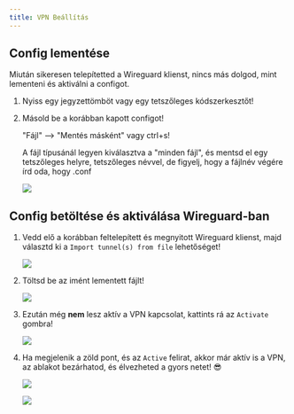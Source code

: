 ```yaml
---
title: VPN Beállítás
---
```



## Config lementése

Miután sikeresen telepítetted a Wireguard klienst, nincs más dolgod, mint lementeni és aktiválni a configot.

<Steps>

1. Nyiss egy jegyzettömböt vagy egy tetszőleges kódszerkesztőt!

2. Másold be a korábban kapott configot! 

	"Fájl" --> "Mentés másként" vagy ctrl+s!

	A fájl típusánál legyen kiválasztva a "minden fájl", és mentsd el egy tetszőleges helyre, tetszőleges névvel, de figyelj, hogy a fájlnév végére írd oda, hogy .conf

	![](../../../../assets/notepad.png)

</Steps>

## Config betöltése és aktiválása Wireguard-ban

<Steps>

1. Vedd elő a korábban feltelepített és megnyitott Wireguard klienst, majd választd ki a `Import tunnel(s) from file` lehetőséget!

	![](../../../../assets/wg1.png)

2. Töltsd be az imént lementett fájlt!

	![](../../../../assets/wg-import.png)

3. Ezután még **nem** lesz aktív a VPN kapcsolat, kattints rá az `Activate` gombra!

	![](../../../../assets/wg2.png)

4. Ha megjelenik a zöld pont, és az `Active` felirat, akkor már aktív is a VPN, az ablakot bezárhatod, és élvezheted a gyors netet! 😎

	![](../../../../assets/wg3.png)

	![](../../../../assets/wg4.png)

</Steps>
